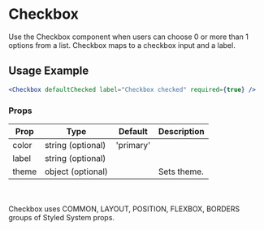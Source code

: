 # Checkbox

Use the Checkbox component when users can choose 0 or more than 1 options from a list. Checkbox maps to a checkbox input and a label.


<Checkbox defaultChecked label="Checkbox checked" required={true} />

## Usage Example

```jsx
<Checkbox defaultChecked label="Checkbox checked" required={true} />
```

### Props


<Table>
  <thead>
  <tr>
    <th>Prop</th>
    <th>Type</th>
    <th>Default</th>
    <th>Description</th>
  </tr>
  </thead>
  <tbody>
  <tr><td>color</td><td>string (optional)</td><td>'primary'</td><td></td></tr>
  <tr><td>label</td><td>string (optional)</td><td></td><td></td></tr>
  <tr><td>theme</td><td>object (optional)</td><td></td><td>Sets theme.</td></tr>
    </tbody>
    </Table>

<br></br>Checkbox uses COMMON, LAYOUT, POSITION, FLEXBOX, BORDERS groups of Styled System props.